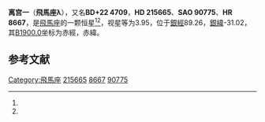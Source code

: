 {{Starbox begin
| name = 飛馬座λ
}}
{{Starbox observe
| epoch = [[J2000.0|J2000.0]]
| constell = [[飛馬座|飛馬座]]<ref name=SIMBAD>{{cite web
 | url=http://simbad.u-strasbg.fr/simbad/sim-id?Ident=HR+8667
 | title =Pulsating variable Star
 | publisher=Centre de Données astronomiques de Strasbourg
 | work=SIMBAD
 | accessdate=2012-07-13}}</ref><ref name=DATA>{{cite web
 | url=http://vizier.u-strasbg.fr/viz-bin/VizieR-5?-out.add=.&-source=5050&-corr=PK=HR&-out.max=9999&HR=8667
 | title =VizieR Detailed Page
 | accessdate=2012-07-13}}</ref>
| 星官 = [[离宫_(星官)|离宫]]
| ra = {{RA|22|46|31.9}}<ref name=SIMBAD /><ref name=DATA />
| dec = {{DEC|+23|33|56}}<ref name=SIMBAD /><ref name=DATA />
| appmag_v = 3.95<ref name=SIMBAD /><ref name=DATA />
}}
{{Starbox character
| class = G8IIIa*<ref name=SIMBAD /><ref name=DATA />
| b-v = 1.07<ref name=SIMBAD /><ref name=DATA />
| u-b = 0.91<ref name=SIMBAD /><ref name=DATA />
| r-i = 0.51<ref name=SIMBAD /><ref name=DATA />
| variable = 
}}
{{Starbox astrometry
| radial_v = 0.91
| prop_mo_ra = -4
| parallax = 0.042
| p_error = 
}}
{{Starbox catalog
| names =BD+22 4709，[[SAO星表|SAO]] 90775，[[HD星表|HD]] 215665，[[HR星表|HR]] 8667}}
{{Starbox reference |Simbad=HR+8667}}
{{Starbox end}}

'''离宫一'''（'''飛馬座λ'''），又名'''BD+22 4709'''，'''HD 215665'''、'''SAO 90775'''、'''HR 8667'''，是[[飛馬座|飛馬座]]的一颗恒星<ref name=SIMBAD /><ref name=DATA />，视星等为3.95，位于[[銀道座標系|銀經]]89.26，[[銀道座標系|銀緯]]-31.02，其[[B1900.0|B1900.0]]坐标为赤經{{RA|22|41|42.8}}，赤緯{{DEC|+23|-31.02|22}}。

== 参考文献 ==
{{reflist}}

{{飞马座恒星}}
{{星官|离宫|6|8}}


[[Category:飛馬座|Category:飛馬座]]
[[Category:HD和HDE天體|215665]]
[[Category:HR天體|8667]]
[[Category:SAO天體|90775]]


{{star-stub}}